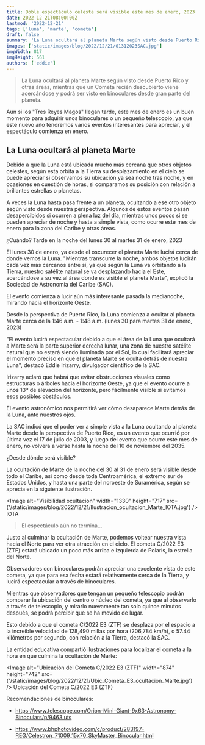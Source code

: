 ```yaml
---
title: Doble espectáculo celeste será visible este mes de enero, 2023
date: 2022-12-21T08:00:00Z
lastmod: '2022-12-21'
tags: ['luna', 'marte', 'cometa']
draft: false
summary: 'La Luna ocultará al planeta Marte según visto desde Puerto Rico y otras áreas, mientras que un Cometa recién descubierto viene acercándose y podrá ser visto en binoculares desde gran parte del planeta.'
images: ['static/images/blog/2022/12/21/01312023SAC.jpg']
imgWidth: 817
imgHeight: 561
authors: ['eddie']
---
```


> La Luna ocultará al planeta Marte según visto desde Puerto Rico y otras áreas, mientras que un Cometa recién descubierto viene acercándose y podrá ser visto en binoculares desde gran parte del planeta.

Aun si los "Tres Reyes Magos" llegan tarde, este mes de enero es un buen momento para adquirir unos binoculares o un pequeño telescopio, ya que este nuevo año tendremos varios eventos interesantes para apreciar, y el espectáculo comienza en enero.

## La Luna ocultará al planeta Marte

Debido a que la Luna está ubicada mucho más cercana que otros objetos celestes, según esta orbita a la Tierra su desplazamiento en el cielo se puede apreciar si observamos su ubicación ya sea noche tras noche, y en ocasiones en cuestión de horas, si comparamos su posición con relación a brillantes estrellas o planetas.

A veces la Luna hasta pasa frente a un planeta, ocultando a ese otro objeto según visto desde nuestra perspectiva. Algunos de estos eventos pasan desapercibidos si ocurren a plena luz del día, mientras unos pocos si se pueden apreciar de noche y hasta a simple vista, como ocurre este mes de enero para la zona del Caribe y otras áreas.

¿Cuándo? Tarde en la noche del lunes 30 al martes 31 de enero, 2023

El lunes 30 de enero, ya desde el oscurecer el planeta Marte lucirá cerca de donde vemos la Luna. "Mientras transcurre la noche, ambos objetos lucirán cada vez más cercanos entre sí, ya que según la Luna va orbitando a la Tierra, nuestro satélite natural se va desplazando hacia el Este, acercándose a su vez al área donde es visible el planeta Marte", explicó la Sociedad de Astronomía del Caribe (SAC).

El evento comienza a lucir aún más interesante pasada la medianoche, mirando hacia el horizonte Oeste.

Desde la perspectiva de Puerto Rico, la Luna comienza a ocultar al planeta Marte cerca de la 1:46 a.m. - 1:48 a.m. (lunes 30 para martes 31 de enero, 2023)

"El evento lucirá espectacular debido a que el área de la Luna que ocultará a Marte será la parte superior derecha lunar, una zona de nuestro satélite natural que no estará siendo iluminada por el Sol, lo cual facilitará apreciar el momento preciso en que el planeta Marte se oculta detrás de nuestra Luna", destacó Eddie Irizarry, divulgador científico de la SAC.

Irizarry aclaró que habrá que evitar obstrucciones visuales como estructuras o árboles hacia el horizonte Oeste, ya que el evento ocurre a unos 13º de elevación del horizonte, pero fácilmente visible si evitamos esos posibles obstáculos.

El evento astronómico nos permitirá ver cómo desaparece Marte detrás de la Luna, ante nuestros ojos.

La SAC indicó que el poder ver a simple vista a la Luna ocultando al planeta Marte desde la perspectiva de Puerto Rico, es un evento que ocurrió por última vez el 17 de julio de 2003, y luego del evento que ocurre este mes de enero, no volverá a verse hasta la noche del 10 de noviembre del 2035.

¿Desde dónde será visible?

La ocultación de Marte de la noche del 30 al 31 de enero será visible desde todo el Caribe, así como desde toda Centroamérica, el extremo sur de Estados Unidos, y hasta una parte del noroeste de Suramérica, según se aprecia en la siguiente ilustración.

<Image
  alt="Visibilidad ocultación"
  width="1330"
  height="717"
  src={'/static/images/blog/2022/12/21/Ilustracion_ocultacion_Marte_IOTA.jpg'}
/>
<ImageCaption>IOTA</ImageCaption>

> El espectáculo aún no termina...

Justo al culminar la ocultación de Marte, podemos voltear nuestra vista hacia el Norte para ver otra atracción en el cielo. El cometa C/2022 E3 (ZTF) estará ubicado un poco más arriba e izquierda de Polaris, la estrella del Norte.

Observadores con binoculares podrán apreciar una excelente vista de este cometa, ya que para esa fecha estará relativamente cerca de la Tierra, y lucirá espectacular a través de binoculares.

Mientras que observadores que tengan un pequeño telescopio podrán comparar la ubicación del centro o núcleo del cometa, ya que al observarlo a través de telescopio, y mirarlo nuevamente tan solo quince minutos después, se podrá percibir que se ha movido de lugar.

Esto debido a que el cometa C/2022 E3 (ZTF) se desplaza por el espacio a la increíble velocidad de 128,490 millas por hora (206,784 km/h), o 57.44 kilómetros por segundo, con relación a la Tierra, destacó la SAC.

La entidad educativa compartió ilustraciones para localizar el cometa a la hora en que culmina la ocultación de Marte:

<Image
  alt="Ubicación del Cometa C/2022 E3 (ZTF)"
  width="874"
  height="742"
  src={'/static/images/blog/2022/12/21/Ubic_Cometa_E3_ocultacion_Marte.jpg'}
/>
<ImageCaption>Ubicación del Cometa C/2022 E3 (ZTF)</ImageCaption>

Recomendaciones de binoculares:

- https://www.telescope.com/Orion-Mini-Giant-9x63-Astronomy-Binoculars/p/9463.uts

- https://www.bhphotovideo.com/c/product/283197-REG/Celestron_71009_15x70_SkyMaster_Binocular.html
